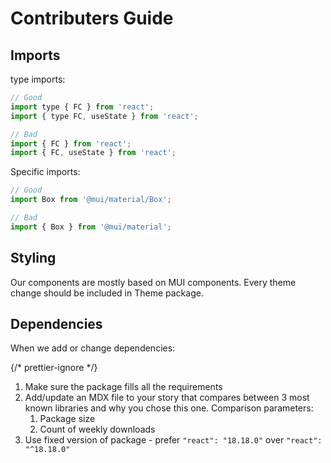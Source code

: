 # Contributers Guide

## Imports

type imports:

```jsx
// Good
import type { FC } from 'react';
import { type FC, useState } from 'react';

// Bad
import { FC } from 'react';
import { FC, useState } from 'react';

```

Specific imports:

```jsx
// Good
import Box from '@mui/material/Box';

// Bad
import { Box } from '@mui/material';
```

## Styling

Our components are mostly based on MUI components.
Every theme change should be included in Theme package.

## Dependencies

When we add or change dependencies:

{/* prettier-ignore */}
1. Make sure the package fills all the requirements
2. Add/update an MDX file to your story that compares between 3 most known libraries
and why you chose this one.
Comparison parameters:
    1. Package size
    2. Count of weekly downloads
3. Use fixed version of package - prefer `"react": "18.18.0"` over `"react": "^18.18.0"`
